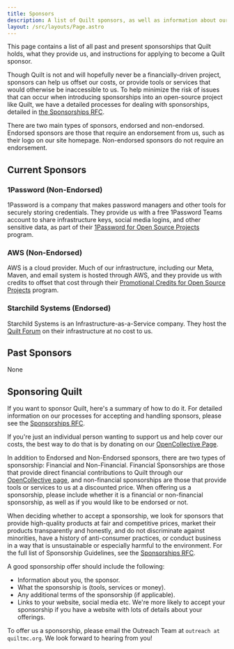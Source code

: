 ```yaml
---
title: Sponsors
description: A list of Quilt sponsors, as well as information about our sponsorship process in general
layout: /src/layouts/Page.astro
---
```


This page contains a list of all past and present sponsorships that Quilt holds, what they provide us, and instructions for applying to become a Quilt sponsor.

Though Quilt is not and will hopefully never be a financially-driven project, sponsors can help us offset our costs, or provide tools or services that would otherwise be inaccessible to us. To help minimize the risk of issues that can occur when introducing sponsorships into an open-source project like Quilt, we have a detailed processes for dealing with sponsorships, detailed in [the Sponsorships RFC](https://github.com/QuiltMC/rfcs/blob/master/rfc/0061-sponsorships.md).

There are two main types of sponsors, endorsed and non-endorsed. Endorsed sponsors are those that require an endorsement from us, such as their logo on our site homepage. Non-endorsed sponsors do not require an endorsement.

## Current Sponsors

### 1Password (Non-Endorsed)
1Password is a company that makes password managers and other tools for securely storing credentials. They provide us with a free 1Password Teams account to share infrastructure keys, social media logins, and other sensitive data, as part of their [1Password for Open Source Projects](https://github.com/1Password/1password-teams-open-source) program.

### AWS (Non-Endorsed)
AWS is a cloud provider. Much of our infrastructure, including our Meta, Maven, and email system is hosted through AWS, and they provide us with credits to offset that cost through their [Promotional Credits for Open Source Projects](https://aws.amazon.com/blogs/opensource/aws-promotional-credits-open-source-projects/) program.

### Starchild Systems (Endorsed)
Starchild Systems is an Infrastructure-as-a-Service company. They host the <a href={site.forum}>Quilt Forum</a> on their infrastructure at no cost to us.

## Past Sponsors
None

## Sponsoring Quilt
If you want to sponsor Quilt, here's a summary of how to do it. For detailed information on our processes for accepting and handling sponsors, please see the [Sponsorships RFC](https://github.com/QuiltMC/rfcs/blob/master/rfc/0061-sponsorships.md).

If you're just an individual person wanting to support us and help cover our costs, the best way to do that is by donating on our [OpenCollective Page](https://opencollective.com/quiltmc).

In addition to Endorsed and Non-Endorsed sponsors, there are two types of sponsorship: Financial and Non-Financial. Financial Sponsorships are those that provide direct financial contributions to Quilt through our [OpenCollective page](https://opencollective.com/quiltmc), and non-financial sponsorships are those that provide tools or services to us at a discounted price. When offering us a sponsorship, please include whether it is a financial or non-financial sponsorship, as well as if you would like to be endorsed or not.

When deciding whether to accept a sponsorship, we look for sponsors that provide high-quality products at fair and competitive prices, market their products transparently and honestly, and do not discriminate against minorities, have a history of anti-consumer practices, or conduct business in a way that is unsustainable or especially harmful to the environment. For the full list of Sponsorship Guidelines, see the [Sponsorships RFC](https://github.com/QuiltMC/rfcs/blob/master/rfc/0061-sponsorships.md).

A good sponsorship offer should include the following:
- Information about you, the sponsor.
- What the sponsorship is (tools, services or money).
- Any additional terms of the sponsorship (if applicable).
- Links to your website, social media etc. We're more likely to accept your sponsorship if you have a website with lots of details about your offerings.
  
To offer us a sponsorship, please email the Outreach Team at `outreach at quiltmc.org`. We look forward to hearing from you!